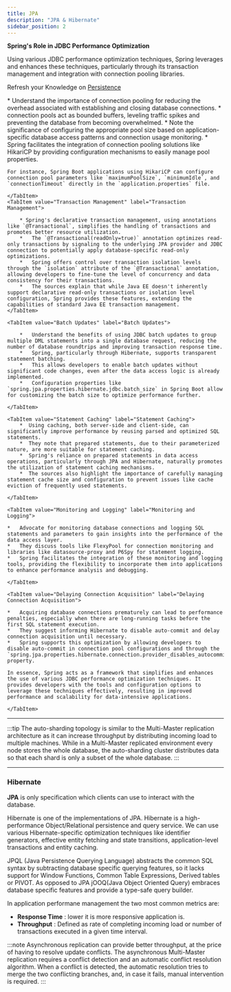 ```yaml
---
title: JPA
description: "JPA & Hibernate"
sidebar_position: 2
---
```


**Spring's Role in JDBC Performance Optimization**

Using various JDBC performance optimization techniques, Spring leverages and enhances these techniques,
particularly through its transaction management and integration with connection pooling libraries.

Refresh your Knowledge on [Persistence](@docs/languages/java/persistence)

<Tabs>
    <TabItem value="Connection Pooling" label="Connection Pooling">
        *   Understand the importance of connection pooling for reducing the overhead associated with establishing and closing database connections. 
        *   connection pools act as bounded buffers, leveling traffic spikes and preventing the database from becoming overwhelmed. 
        *   Note the significance of configuring the appropriate pool size based on application-specific database access patterns and connection usage monitoring.
        *   Spring facilitates the integration of connection pooling solutions like HikariCP by providing configuration mechanisms to easily manage pool properties. 

    For instance, Spring Boot applications using HikariCP can configure connection pool parameters like `maximumPoolSize`, `minimumIdle`, and `connectionTimeout` directly in the `application.properties` file.

    </TabItem>
    <TabItem value="Transaction Management" label="Transaction Management">

        * Spring's declarative transaction management, using annotations like `@Transactional`, simplifies the handling of transactions and promotes better resource utilization. 
        *   The `@Transactional(readOnly=true)` annotation optimizes read-only transactions by signaling to the underlying JPA provider and JDBC connection to potentially apply database-specific read-only optimizations.
        *   Spring offers control over transaction isolation levels through the `isolation` attribute of the `@Transactional` annotation, allowing developers to fine-tune the level of concurrency and data consistency for their transactions.
        *   The sources explain that while Java EE doesn't inherently support declarative read-only transactions or isolation level configuration, Spring provides these features, extending the capabilities of standard Java EE transaction management.
    </TabItem>

    <TabItem value="Batch Updates" label="Batch Updates">

        *   Understand the benefits of using JDBC batch updates to group multiple DML statements into a single database request, reducing the number of database roundtrips and improving transaction response time.
        *   Spring, particularly through Hibernate, supports transparent statement batching. 
        *   This allows developers to enable batch updates without significant code changes, even after the data access logic is already implemented. 
        *   Configuration properties like `spring.jpa.properties.hibernate.jdbc.batch_size` in Spring Boot allow for customizing the batch size to optimize performance further.

    </TabItem>

    <TabItem value="Statement Caching" label="Statement Caching">
        *  Using caching, both server-side and client-side, can significantly improve performance by reusing parsed and optimized SQL statements.
        *  They note that prepared statements, due to their parameterized nature, are more suitable for statement caching. 
        *  Spring's reliance on prepared statements in data access operations, particularly through JPA and Hibernate, naturally promotes the utilization of statement caching mechanisms. 
        *  The sources also highlight the importance of carefully managing statement cache size and configuration to prevent issues like cache eviction of frequently used statements.

    </TabItem>

    <TabItem value="Monitoring and Logging" label="Monitoring and Logging">

    *   Advocate for monitoring database connections and logging SQL statements and parameters to gain insights into the performance of the data access layer.
    *   They discuss tools like FlexyPool for connection monitoring and libraries like datasource-proxy and P6Spy for statement logging. 
    *   Spring facilitates the integration of these monitoring and logging tools, providing the flexibility to incorporate them into applications to enhance performance analysis and debugging.

    </TabItem>

    <TabItem value="Delaying Connection Acquisition" label="Delaying Connection Acquisition">

    *   Acquiring database connections prematurely can lead to performance penalties, especially when there are long-running tasks before the first SQL statement execution.
    *   They suggest informing Hibernate to disable auto-commit and delay connection acquisition until necessary.
    *   Spring supports this optimization by allowing developers to disable auto-commit in connection pool configurations and through the `spring.jpa.properties.hibernate.connection.provider_disables_autocommit` property.

    In essence, Spring acts as a framework that simplifies and enhances the use of various JDBC performance optimization techniques. It provides developers with the tools and configuration options to leverage these techniques effectively, resulting in improved performance and scalability for data-intensive applications. 

    </TabItem>
</Tabs>

---

:::tip
The auto-sharding topology is similar to the Multi-Master replication architecture as it can increase
throughput by distributing incoming load to multiple machines. While in a Multi-Master replicated
environment every node stores the whole database, the auto-sharding cluster distributes data so
that each shard is only a subset of the whole database.
:::

---

### Hibernate
**JPA** is only specification which clients can use to interact with the database.

Hibernate is one of the implementations of JPA.
Hibernate is a high-performance Object/Relational persistence and query service.
We can use various Hibernate-specific optimization techniques like identifier generators,
effective entity fetching and state transitions, application-level transactions and entity caching.

JPQL (Java Persistence Querying Language) abstracts the common SQL syntax by subtracting 
database specific querying features, so it lacks support for Window Functions, Common Table
Expressions, Derived tables or PIVOT. As opposed to JPA jOOQ(Java Object Oriented Query) embraces 
database specific features and provide a type-safe query builder.

In application performane management the two most common metrics are:  
- **Response Time** : lower it is more responsive application is.
- **Throughput** : Defined as rate of completing incoming load or number of transactions executed 
in a given time interval.


:::note
Asynchronous replication can provide better throughput, at the price of having to resolve update conflicts. The asynchronous Multi-Master replication
requires a conflict detection and an automatic conflict resolution algorithm. When a conflict is
detected, the automatic resolution tries to merge the two conflicting branches, and, in case it fails,
manual intervention is required.
:::

